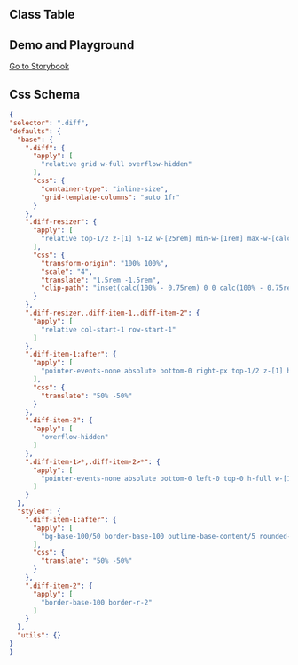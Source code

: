 
## Class Table

<CssTable name="diff" />

## Demo and Playground

[Go to Storybook](https://story.ui.icebreaker.top/?path=/docs/data-display-diff--docs)

## Css Schema

```json
{
"selector": ".diff",
"defaults": {
  "base": {
    ".diff": {
      "apply": [
        "relative grid w-full overflow-hidden"
      ],
      "css": {
        "container-type": "inline-size",
        "grid-template-columns": "auto 1fr"
      }
    },
    ".diff-resizer": {
      "apply": [
        "relative top-1/2 z-[1] h-12 w-[25rem] min-w-[1rem] max-w-[calc(100cqi-1rem)] resize-x overflow-hidden opacity-0"
      ],
      "css": {
        "transform-origin": "100% 100%",
        "scale": "4",
        "translate": "1.5rem -1.5rem",
        "clip-path": "inset(calc(100% - 0.75rem) 0 0 calc(100% - 0.75rem))"
      }
    },
    ".diff-resizer,.diff-item-1,.diff-item-2": {
      "apply": [
        "relative col-start-1 row-start-1"
      ]
    },
    ".diff-item-1:after": {
      "apply": [
        "pointer-events-none absolute bottom-0 right-px top-1/2 z-[1] h-8 w-8 content-['']"
      ],
      "css": {
        "translate": "50% -50%"
      }
    },
    ".diff-item-2": {
      "apply": [
        "overflow-hidden"
      ]
    },
    ".diff-item-1>*,.diff-item-2>*": {
      "apply": [
        "pointer-events-none absolute bottom-0 left-0 top-0 h-full w-[100cqi] max-w-none object-cover object-center"
      ]
    }
  },
  "styled": {
    ".diff-item-1:after": {
      "apply": [
        "bg-base-100/50 border-base-100 outline-base-content/5 rounded-full border-2 shadow-sm outline outline-offset-[-3px] backdrop-blur"
      ],
      "css": {
        "translate": "50% -50%"
      }
    },
    ".diff-item-2": {
      "apply": [
        "border-base-100 border-r-2"
      ]
    }
  },
  "utils": {}
}
}
```